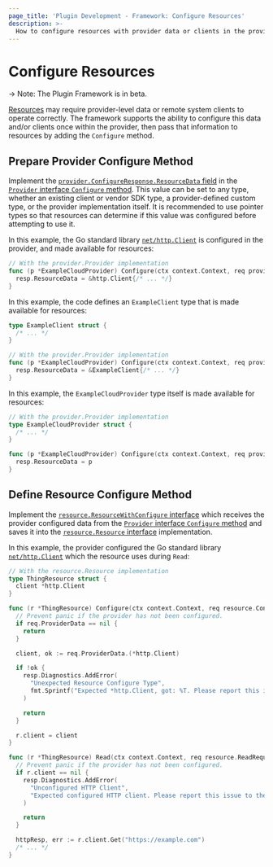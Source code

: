 ```yaml
---
page_title: 'Plugin Development - Framework: Configure Resources'
description: >-
  How to configure resources with provider data or clients in the provider development framework.
---
```


# Configure Resources

-> Note: The Plugin Framework is in beta.

[Resources](/plugin/framework/resources) may require provider-level data or remote system clients to operate correctly. The framework supports the ability to configure this data and/or clients once within the provider, then pass that information to resources by adding the `Configure` method.

## Prepare Provider Configure Method

Implement the [`provider.ConfigureResponse.ResourceData` field](https://pkg.go.dev/github.com/hashicorp/terraform-plugin-framework/provider#ConfigureResponse.ResourceData) in the [`Provider` interface `Configure` method](https://pkg.go.dev/github.com/hashicorp/terraform-plugin-framework/provider#Provider.Configure). This value can be set to any type, whether an existing client or vendor SDK type, a provider-defined custom type, or the provider implementation itself. It is recommended to use pointer types so that resources can determine if this value was configured before attempting to use it.

In this example, the Go standard library [`net/http.Client`](https://pkg.go.dev/net/http#Client) is configured in the provider, and made available for resources:

```go
// With the provider.Provider implementation
func (p *ExampleCloudProvider) Configure(ctx context.Context, req provider.ConfigureRequest, resp *provider.ConfigureResponse) {
  resp.ResourceData = &http.Client{/* ... */}
}
```

In this example, the code defines an `ExampleClient` type that is made available for resources:

```go
type ExampleClient struct {
  /* ... */
}

// With the provider.Provider implementation
func (p *ExampleCloudProvider) Configure(ctx context.Context, req provider.ConfigureRequest, resp *provider.ConfigureResponse) {
  resp.ResourceData = &ExampleClient{/* ... */}
}
```

In this example, the `ExampleCloudProvider` type itself is made available for resources:

```go
// With the provider.Provider implementation
type ExampleCloudProvider struct {
  /* ... */
}

func (p *ExampleCloudProvider) Configure(ctx context.Context, req provider.ConfigureRequest, resp *provider.ConfigureResponse) {
  resp.ResourceData = p
}
```

## Define Resource Configure Method

Implement the [`resource.ResourceWithConfigure` interface](https://pkg.go.dev/github.com/hashicorp/terraform-plugin-framework/resource#ResourceWithConfigure) which receives the provider configured data from the [`Provider` interface `Configure` method](https://pkg.go.dev/github.com/hashicorp/terraform-plugin-framework/provider#Provider.Configure) and saves it into the [`resource.Resource` interface](https://pkg.go.dev/github.com/hashicorp/terraform-plugin-framework/resource#Resource) implementation.

In this example, the provider configured the Go standard library [`net/http.Client`](https://pkg.go.dev/net/http#Client) which the resource uses during `Read`:

```go
// With the resource.Resource implementation
type ThingResource struct {
  client *http.Client
}

func (r *ThingResource) Configure(ctx context.Context, req resource.ConfigureRequest, resp *resource.ConfigureResponse) {
  // Prevent panic if the provider has not been configured.
  if req.ProviderData == nil {
    return
  }

  client, ok := req.ProviderData.(*http.Client)

  if !ok {
    resp.Diagnostics.AddError(
      "Unexpected Resource Configure Type",
      fmt.Sprintf("Expected *http.Client, got: %T. Please report this issue to the provider developers.", req.ProviderData),
    )

    return
  }

  r.client = client
}

func (r *ThingResource) Read(ctx context.Context, req resource.ReadRequest, resp *resource.ReadResponse) {
  // Prevent panic if the provider has not been configured.
  if r.client == nil {
    resp.Diagnostics.AddError(
      "Unconfigured HTTP Client",
      "Expected configured HTTP client. Please report this issue to the provider developers.",
    )

    return
  }

  httpResp, err := r.client.Get("https://example.com")
  /* ... */
}
```
